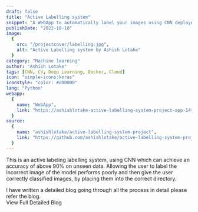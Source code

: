 ```yaml
---
draft: false
title: "Active Labelling system"
snippet: "A WebApp to automatically label your images using CNN deployed on Streamlit"
publishDate: "2022-10-10"
image:
  {
    src: "/projectcover/labelling.jpg",
    alt: "Active Labelling system by Ashish Lotake"
  }
category: "Machine learning"
author: "Ashish Lotake"
tags: [CNN, CV, Deep Learning, Docker, Cloud]
icon: "simple-icons:keras"
iconstyle: "color: #d00000"
lang: "Python"
webapp:
  {
    name: "WebApp",
    link: "https://ashishlotake-active-labelling-system-project-app-14t6bq.streamlitapp.com/"
  }
source:
  {
    name: "ashishlotake/active-labelling-system-project",
    link: "https://github.com/ashishlotake/active-labelling-system-project"
  }
---
```


<Container>

<YouTube class="flex rounded-lg" id="https://youtu.be/j4wuJoYemYM" />

This is an active labeling labelling system, using CNN which can achieve an accuracy of above 90% on unseen data. Allowing the user to label the incorrect image of the model performs poorly and then give the user correctly classified images, by placing them into the correct directory.

<div class="pt-5">
	<Notification type="message">
		<Icon class="h-8 sm:h-12" name="mdi:bell-circle-outline" />
		<span class="leading-tighter">
			I have written a detailed blog going through all the process in detail
			please refer the blog.
		</span>
	</Notification>
</div>

<div class="flex justify-center pt-5 ">
		<Link style="outline" class="" href="/blog/active-labelling-system-project" aria-label="blog" >View Full Detailed Blog</Link>
</div>

</Container>
